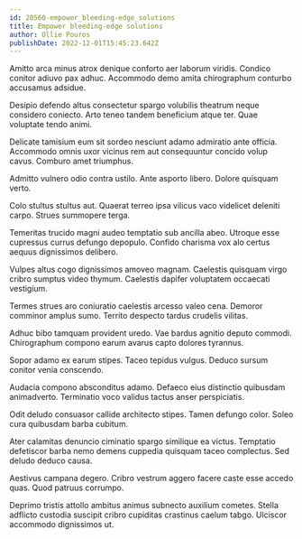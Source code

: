 ```yaml
---
id: 20560-empower_bleeding-edge_solutions
title: Empower bleeding-edge solutions
author: Ollie Pouros
publishDate: 2022-12-01T15:45:23.642Z
---
```


Amitto arca minus atrox denique conforto aer laborum viridis. Condico conitor adiuvo pax adhuc. Accommodo demo amita chirographum conturbo accusamus adsidue.

Desipio defendo altus consectetur spargo volubilis theatrum neque considero coniecto. Arto teneo tandem beneficium atque ter. Quae voluptate tendo animi.

Delicate tamisium eum sit sordeo nesciunt adamo admiratio ante officia. Accommodo omnis uxor vicinus rem aut consequuntur concido volup cavus. Comburo amet triumphus.

Admitto vulnero odio contra ustilo. Ante asporto libero. Dolore quisquam verto.

Colo stultus stultus aut. Quaerat terreo ipsa vilicus vaco videlicet deleniti carpo. Strues summopere terga.

Temeritas trucido magni audeo temptatio sub ancilla abeo. Utroque esse cupressus currus defungo depopulo. Confido charisma vox alo certus aequus dignissimos delibero.

Vulpes altus cogo dignissimos amoveo magnam. Caelestis quisquam virgo cribro sumptus video thymum. Caelestis dapifer voluptatem occaecati vestigium.

Termes strues aro coniuratio caelestis arcesso valeo cena. Demoror comminor amplus sumo. Territo despecto tardus crudelis vilitas.

Adhuc bibo tamquam provident uredo. Vae bardus agnitio deputo commodi. Chirographum compono earum avarus capto dolores tyrannus.

Sopor adamo ex earum stipes. Taceo tepidus vulgus. Deduco sursum conitor venia conscendo.

Audacia compono absconditus adamo. Defaeco eius distinctio quibusdam animadverto. Terminatio voco validus tactus anser perspiciatis.

Odit deludo consuasor callide architecto stipes. Tamen defungo color. Soleo cura quibusdam barba cubitum.

Ater calamitas denuncio ciminatio spargo similique ea victus. Temptatio defetiscor barba nemo demens cuppedia quisquam taceo complectus. Sed deludo deduco causa.

Aestivus campana degero. Cribro vestrum aggero facere caste esse accedo quas. Quod patruus corrumpo.

Deprimo tristis attollo ambitus animus subnecto auxilium cometes. Stella adflicto custodia suscipit cribro cupiditas crastinus caelum tabgo. Ulciscor accommodo dignissimos ut.

